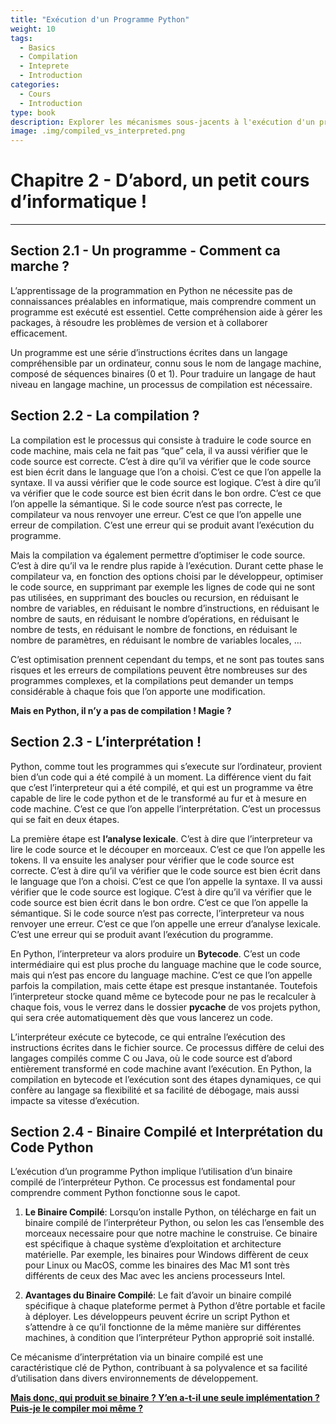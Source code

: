 ```yaml
---
title: "Exécution d'un Programme Python"
weight: 10
tags:
  - Basics
  - Compilation
  - Inteprete
  - Introduction
categories:
  - Cours
  - Introduction
type: book
description: Explorer les mécanismes sous-jacents à l'exécution d'un programme Python pour une compréhension approfondie des processus de compilation et d'interprétation.
image: .img/compiled_vs_interpreted.png
---
```



# Chapitre 2 - D'abord, un petit cours d'informatique !

---

## Section 2.1 - Un programme - Comment ca marche ?

L'apprentissage de la programmation en Python ne nécessite pas de connaissances préalables en informatique, mais comprendre comment un programme est exécuté est essentiel. Cette compréhension aide à gérer les packages, à résoudre les problèmes de version et à collaborer efficacement.

Un programme est une série d'instructions écrites dans un langage compréhensible par un ordinateur, connu sous le nom de langage machine, composé de séquences binaires (0 et 1). Pour traduire un langage de haut niveau en langage machine, un processus de compilation est nécessaire.

## Section 2.2 - La compilation ?

La compilation est le processus qui consiste à traduire le code source en code machine, mais cela ne fait pas "que" cela, il va aussi vérifier que le code source est correcte. C'est à dire qu'il va vérifier que le code source est bien écrit dans le language que l'on a choisi. C'est ce que l'on appelle la syntaxe. Il va aussi vérifier que le code source est logique. C'est à dire qu'il va vérifier que le code source est bien écrit dans le bon ordre. C'est ce que l'on appelle la sémantique. Si le code source n'est pas correcte, le compilateur va nous renvoyer une erreur. C'est ce que l'on appelle une erreur de compilation. C'est une erreur qui se produit avant l'exécution du programme. 

Mais la compilation va également permettre d'optimiser le code source. C'est à dire qu'il va le rendre plus rapide à l'exécution. Durant cette phase le compilateur va, en fonction des options choisi par le développeur, optimiser le code source, en supprimant par exemple les lignes de code qui ne sont pas utilisées, en supprimant des boucles ou recursion, en réduisant le nombre de variables, en réduisant le nombre d'instructions, en réduisant le nombre de sauts, en réduisant le nombre d'opérations, en réduisant le nombre de tests, en réduisant le nombre de fonctions, en réduisant le nombre de paramètres, en réduisant le nombre de variables locales, ...

C'est optimisation prennent cependant du temps, et ne sont pas toutes sans risques et les erreurs de compilations peuvent être nombreuses sur des programmes complexes, et la compilations peut demander un temps considérable à chaque fois que l'on apporte une modification.

**Mais en Python, il n'y a pas de compilation ! Magie ?**

## Section 2.3 - L'interprétation !

Python, comme tout les programmes qui s'execute sur l'ordinateur, provient bien d'un code qui a été compilé à un moment. La différence vient du fait que c'est l'interpreteur qui a été compilé, et qui est un programme va être capable de lire le code python et de le transformé au fur et à mesure en code machine. C'est ce que l'on appelle l'interprétation. C'est un processus qui se fait en deux étapes. 

La première étape est **l'analyse lexicale**. C'est à dire que l'interpreteur va lire le code source et le découper en morceaux. C'est ce que l'on appelle les tokens. Il va ensuite les analyser pour vérifier que le code source est correcte. C'est à dire qu'il va vérifier que le code source est bien écrit dans le language que l'on a choisi. C'est ce que l'on appelle la syntaxe. Il va aussi vérifier que le code source est logique. C'est à dire qu'il va vérifier que le code source est bien écrit dans le bon ordre. C'est ce que l'on appelle la sémantique. Si le code source n'est pas correcte, l'interpreteur va nous renvoyer une erreur. C'est ce que l'on appelle une erreur d'analyse lexicale. C'est une erreur qui se produit avant l'exécution du programme.

En Python, l'interpreteur va alors produire un **Bytecode**. C'est un code intermédiaire qui est plus proche du language machine que le code source, mais qui n'est pas encore du language machine. C'est ce que l'on appelle parfois la compilation, mais cette étape est presque instantanée. Toutefois l'interpreteur stocke quand même ce bytecode pour ne pas le recalculer à chaque fois, vous le verrez dans le dossier __pycache__ de vos projets python, qui sera crée automatiquement dès que vous lancerez un code.

L'interpréteur exécute ce bytecode, ce qui entraîne l'exécution des instructions écrites dans le fichier source. Ce processus diffère de celui des langages compilés comme C ou Java, où le code source est d'abord entièrement transformé en code machine avant l'exécution. En Python, la compilation en bytecode et l'exécution sont des étapes dynamiques, ce qui confère au langage sa flexibilité et sa facilité de débogage, mais aussi impacte sa vitesse d'exécution. 


## Section 2.4 - Binaire Compilé et Interprétation du Code Python
L'exécution d'un programme Python implique l'utilisation d'un binaire compilé de l'interpréteur Python. Ce processus est fondamental pour comprendre comment Python fonctionne sous le capot.

1. **Le Binaire Compilé**: Lorsqu'on installe Python, on télécharge en fait un binaire compilé de l'interpréteur Python, ou selon les cas l'ensemble des morceaux necessaire pour que notre machine le construise. Ce binaire est spécifique à chaque système d'exploitation et architecture matérielle. Par exemple, les binaires pour Windows diffèrent de ceux pour Linux ou MacOS, comme les binaires des Mac M1 sont très différents de ceux des Mac avec les anciens processeurs Intel.

2. **Avantages du Binaire Compilé**: Le fait d'avoir un binaire compilé spécifique à chaque plateforme permet à Python d'être portable et facile à déployer. Les développeurs peuvent écrire un script Python et s'attendre à ce qu'il fonctionne de la même manière sur différentes machines, à condition que l'interpréteur Python approprié soit installé.

Ce mécanisme d'interprétation via un binaire compilé est une caractéristique clé de Python, contribuant à sa polyvalence et sa facilité d'utilisation dans divers environnements de développement.

[[**Mais donc, qui produit se binaire ? Y'en a-t-il une seule implémentation ? Puis-je le compiler moi même ? **](3-ManyPythons.qmd)]{.animate__animated .animate__pulse .animate__infinite style="display:inline-block;"}